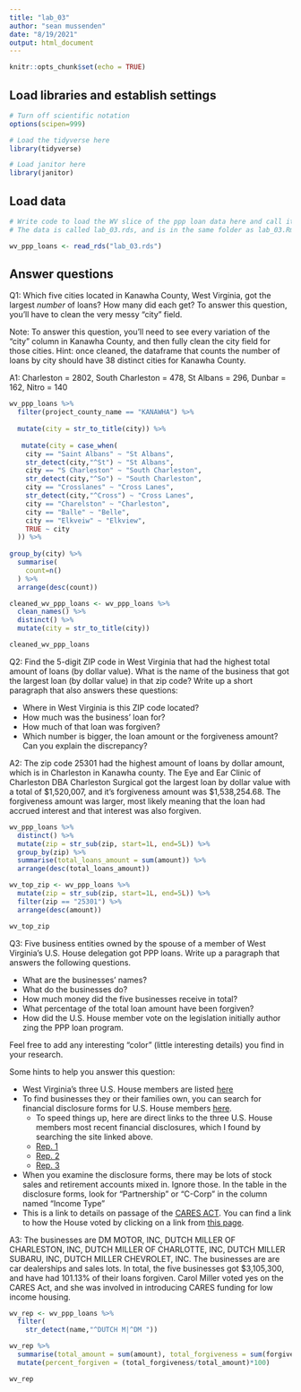```yaml
---
title: "lab_03"
author: "sean mussenden"
date: "8/19/2021"
output: html_document
---
```


```r
knitr::opts_chunk$set(echo = TRUE)
```

## Load libraries and establish settings
```r
# Turn off scientific notation
options(scipen=999)

# Load the tidyverse here
library(tidyverse)

# Load janitor here
library(janitor)

```

## Load data
```r
# Write code to load the WV slice of the ppp loan data here and call it wv_ppp_loans.
# The data is called lab_03.rds, and is in the same folder as lab_03.Rmd (this data notebook)

wv_ppp_loans <- read_rds("lab_03.rds")

```

## Answer questions

Q1: Which five cities located in Kanawha County, West Virginia, got the largest _number_ of loans? How many did each get? To answer this question, you'll have to clean the very messy "city" field.

Note: To answer this question, you'll need to see every variation of the "city" column in Kanawha County, and then fully clean the city field for those cities. Hint: once cleaned, the dataframe that counts the number of loans by city should have 38 distinct cities for Kanawha County.

A1: Charleston = 2802, South Charleston = 478, St Albans = 296, Dunbar = 162, Nitro = 140
```r
wv_ppp_loans %>%
  filter(project_county_name == "KANAWHA") %>%
  
  mutate(city = str_to_title(city)) %>%
  
   mutate(city = case_when(
    city == "Saint Albans" ~ "St Albans",
    str_detect(city,"^St") ~ "St Albans",
    city == "S Charleston" ~ "South Charleston",
    str_detect(city,"^So") ~ "South Charleston",
    city == "Crosslanes" ~ "Cross Lanes",
    str_detect(city,"^Cross") ~ "Cross Lanes",
    city == "Charelston" ~ "Charleston",
    city == "Balle" ~ "Belle",
    city == "Elkveiw" ~ "Elkview",
    TRUE ~ city
  )) %>%
  
group_by(city) %>%
  summarise(
    count=n()
  ) %>%
  arrange(desc(count))

cleaned_wv_ppp_loans <- wv_ppp_loans %>%
  clean_names() %>%
  distinct() %>%
  mutate(city = str_to_title(city))

cleaned_wv_ppp_loans
```

Q2: Find the 5-digit ZIP code in West Virginia that had the highest total amount of loans (by dollar value). What is the name of the business that got the largest loan (by dollar value) in that zip code? Write up a short paragraph that also answers these questions:

* Where in West Virginia is this ZIP code located?
* How much was the business' loan for?
* How much of that loan was forgiven?
* Which number is bigger, the loan amount or the forgiveness amount? Can you explain the discrepancy?

A2: The zip code 25301 had the highest amount of loans by dollar amount, which is in Charleston in Kanawha county. The Eye and Ear Clinic of Charleston DBA Charleston Surgical got the largest loan by dollar value with a total of $1,520,007, and it's forgiveness amount was $1,538,254.68. The forgiveness amount was larger, most likely meaning that the loan had accrued interest and that interest was also forgiven.

```r
wv_ppp_loans %>%
  distinct() %>%
  mutate(zip = str_sub(zip, start=1L, end=5L)) %>%
  group_by(zip) %>%
  summarise(total_loans_amount = sum(amount)) %>%
  arrange(desc(total_loans_amount))

wv_top_zip <- wv_ppp_loans %>%
  mutate(zip = str_sub(zip, start=1L, end=5L)) %>%
  filter(zip == "25301") %>%
  arrange(desc(amount))

wv_top_zip
```

Q3: Five business entities owned by the spouse of a member of West Virginia's U.S. House delegation got PPP loans. Write up a paragraph that answers the following questions.   

  * What are the businesses' names?
  * What do the businesses do?
  * How much money did the five businesses receive in total?
  * What percentage of the total loan amount have been forgiven?
  * How did the U.S. House member vote on the legislation initially author zing the PPP loan program.

Feel free to add any interesting "color" (little interesting details) you find in your research.  

Some hints to help you answer this question:

* West Virginia's three U.S. House members are listed [here](https://www.govtrack.us/congress/members/WV#representatives)
* To find businesses they or their families own, you can search for financial disclosure forms for U.S. House members [here](https://disclosures-clerk.house.gov/PublicDisclosure/FinancialDisclosure#Search).
  * To speed things up, here are direct links to the three U.S. House members most recent financial disclosures, which I found by searching the site linked above.
  * [Rep. 1](https://disclosures-clerk.house.gov/public_disc/financial-pdfs/2020/10042042.pdf)
  * [Rep. 2](https://disclosures-clerk.house.gov/public_disc/financial-pdfs/2020/10040330.pdf)
  * [Rep. 3](https://disclosures-clerk.house.gov/public_disc/financial-pdfs/2020/10042734.pdf)
* When you examine the disclosure forms, there may be lots of stock sales and retirement accounts mixed in.  Ignore those. In the table in the disclosure forms, look for "Partnership" or "C-Corp" in the column named "Income Type"
* This is a link to details on passage of the [CARES ACT](https://www.congress.gov/bill/116th-congress/house-bill/748). You can find a link to how the House voted by clicking on a link from [this page](https://www.congress.gov/bill/116th-congress/house-bill/748/actions).

A3: The businesses are DM MOTOR, INC, DUTCH MILLER OF CHARLESTON, INC, DUTCH MILLER OF CHARLOTTE, INC, 	DUTCH MILLER SUBARU, INC, DUTCH MILLER CHEVROLET, INC. The businesses are are car dealerships and sales lots. In total, the five businesses got $3,105,300, and have had 101.13% of their loans forgiven. Carol Miller voted yes on the CARES Act, and she was involved in introducing CARES funding for low income housing. 

```r
wv_rep <- wv_ppp_loans %>% 
  filter(
    str_detect(name,"^DUTCH M|^DM "))

wv_rep %>%
  summarise(total_amount = sum(amount), total_forgiveness = sum(forgiveness_amount)) %>%
  mutate(percent_forgiven = (total_forgiveness/total_amount)*100)

wv_rep

```
